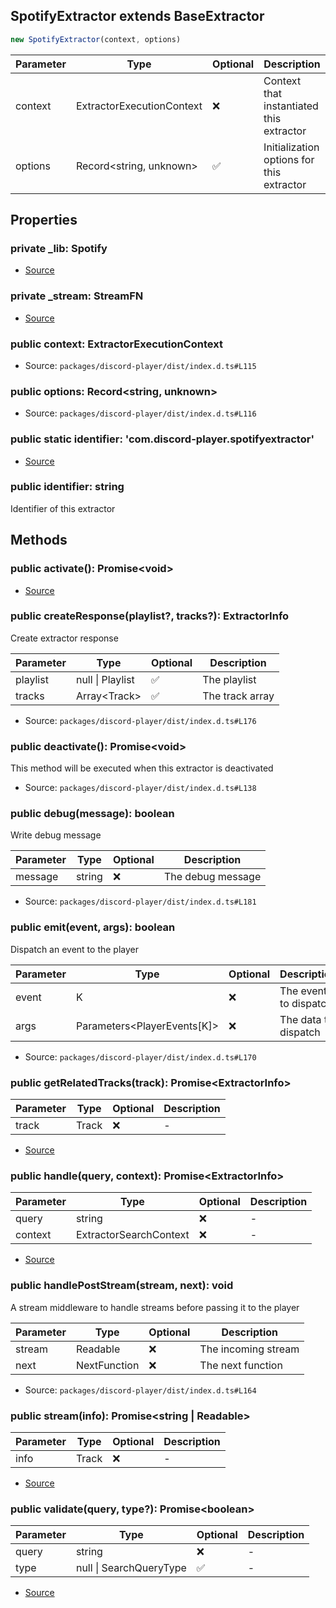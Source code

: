 ## SpotifyExtractor extends BaseExtractor

```typescript
new SpotifyExtractor(context, options)
```
| Parameter | Type | Optional | Description |
| ----------- | ----------- | ----------- | ----------- |
| context | ExtractorExecutionContext | ❌ | Context that instantiated this extractor |
| options | Record\<string, unknown> | ✅ | Initialization options for this extractor |

## Properties
### private  _lib: Spotify
- [Source](https://github.com/Androz2091/discord-player/blob/258bd80/packages/extractor/src/extractors/SpotifyExtractor.ts#L10)
### private  _stream: StreamFN
- [Source](https://github.com/Androz2091/discord-player/blob/258bd80/packages/extractor/src/extractors/SpotifyExtractor.ts#L9)
### public  context: ExtractorExecutionContext
- Source: `packages/discord-player/dist/index.d.ts#L115`
### public  options: Record\<string, unknown>
- Source: `packages/discord-player/dist/index.d.ts#L116`
### public static identifier: 'com.discord\-player.spotifyextractor'
- [Source](https://github.com/Androz2091/discord-player/blob/258bd80/packages/extractor/src/extractors/SpotifyExtractor.ts#L8)
### public  identifier: string
Identifier of this extractor
## Methods
### public  activate(): Promise\<void>
- [Source](https://github.com/Androz2091/discord-player/blob/258bd80/packages/extractor/src/extractors/SpotifyExtractor.ts#L12)
### public  createResponse(playlist?, tracks?): ExtractorInfo
Create extractor response




| Parameter | Type | Optional | Description |
| ----------- | ----------- | ----------- | ----------- |
| playlist | null \| Playlist | ✅ | The playlist |
| tracks | Array\<Track> | ✅ | The track array |


- Source: `packages/discord-player/dist/index.d.ts#L176`
### public  deactivate(): Promise\<void>
This method will be executed when this extractor is deactivated





- Source: `packages/discord-player/dist/index.d.ts#L138`
### public  debug(message): boolean
Write debug message




| Parameter | Type | Optional | Description |
| ----------- | ----------- | ----------- | ----------- |
| message | string | ❌ | The debug message |


- Source: `packages/discord-player/dist/index.d.ts#L181`
### public  emit(event, args): boolean
Dispatch an event to the player




| Parameter | Type | Optional | Description |
| ----------- | ----------- | ----------- | ----------- |
| event | K | ❌ | The event to dispatch |
| args | Parameters\<PlayerEvents\[K]> | ❌ | The data to dispatch |


- Source: `packages/discord-player/dist/index.d.ts#L170`
### public  getRelatedTracks(track): Promise\<ExtractorInfo>
| Parameter | Type | Optional | Description |
| ----------- | ----------- | ----------- | ----------- |
| track | Track | ❌ | - |


- [Source](https://github.com/Androz2091/discord-player/blob/258bd80/packages/extractor/src/extractors/SpotifyExtractor.ts#L22)
### public  handle(query, context): Promise\<ExtractorInfo>
| Parameter | Type | Optional | Description |
| ----------- | ----------- | ----------- | ----------- |
| query | string | ❌ | - |
| context | ExtractorSearchContext | ❌ | - |


- [Source](https://github.com/Androz2091/discord-player/blob/258bd80/packages/extractor/src/extractors/SpotifyExtractor.ts#L27)
### public  handlePostStream(stream, next): void
A stream middleware to handle streams before passing it to the player




| Parameter | Type | Optional | Description |
| ----------- | ----------- | ----------- | ----------- |
| stream | Readable | ❌ | The incoming stream |
| next | NextFunction | ❌ | The next function |


- Source: `packages/discord-player/dist/index.d.ts#L164`
### public  stream(info): Promise\<string \| Readable>
| Parameter | Type | Optional | Description |
| ----------- | ----------- | ----------- | ----------- |
| info | Track | ❌ | - |


- [Source](https://github.com/Androz2091/discord-player/blob/258bd80/packages/extractor/src/extractors/SpotifyExtractor.ts#L130)
### public  validate(query, type?): Promise\<boolean>
| Parameter | Type | Optional | Description |
| ----------- | ----------- | ----------- | ----------- |
| query | string | ❌ | - |
| type | null \| SearchQueryType | ✅ | - |


- [Source](https://github.com/Androz2091/discord-player/blob/258bd80/packages/extractor/src/extractors/SpotifyExtractor.ts#L18)
